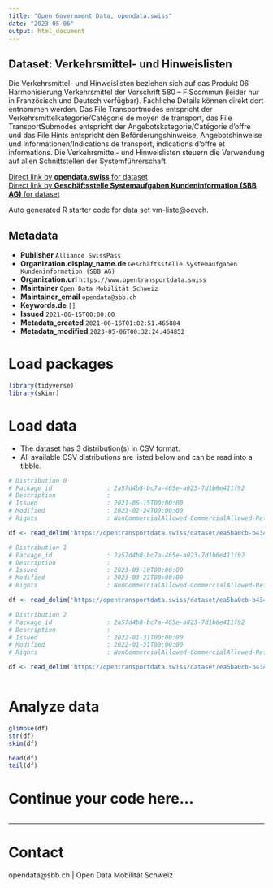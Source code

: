 ```yaml
---
title: "Open Government Data, opendata.swiss"
date: "2023-05-06"
output: html_document
---
```


## Dataset: Verkehrsmittel- und Hinweislisten

Die Verkehrsmittel- und Hinweislisten beziehen sich auf das Produkt 06 Harmonisierung Verkehrsmittel der Vorschrift 580 – FIScommun (leider nur in Französisch und Deutsch verfügbar). Fachliche Details können direkt dort entnommen werden. Das File Transportmodes entspricht der Verkehrsmittelkategorie/Catégorie de moyen de transport, das File TransportSubmodes entspricht der Angebotskategorie/Catégorie d’offre und das File Hints entspricht den Beförderungshinweise, Angebotshinweise und Informationen/Indications de transport, indications d’offre et informations. Die Verkehrsmittel- und Hinweislisten steuern die Verwendung auf allen Schnittstellen der Systemführerschaft.

[Direct link by **opendata.swiss** for dataset](https://opendata.swiss/de/dataset/verkehrsmittel-und-hinweislisten1)<br>
[Direct link by **Geschäftsstelle Systemaufgaben Kundeninformation (SBB AG)** for dataset](https://opentransportdata.swiss/dataset/vm-liste)

Auto generated R starter code for data set vm-liste@oevch.

## Metadata

- **Publisher** `Alliance SwissPass`
- **Organization.display_name.de** `Geschäftsstelle Systemaufgaben Kundeninformation (SBB AG)`
- **Organization.url** `https://www.opentransportdata.swiss`
- **Maintainer** `Open Data Mobilität Schweiz`
- **Maintainer_email** `opendata@sbb.ch`
- **Keywords.de** `[]`
- **Issued** `2021-06-15T00:00:00`
- **Metadata_created** `2021-06-16T01:02:51.465884`
- **Metadata_modified** `2023-05-06T00:32:24.464852`


# Load packages

```r

library(tidyverse)
library(skimr)

```

# Load data

-   The dataset has 3 distribution(s) in CSV format.
-   All available CSV distributions are listed below and can be read into a tibble.

```r

# Distribution 0
# Package_id               : 2a57d4b8-bc7a-465e-a023-7d1b6e411f92
# Description              : 
# Issued                   : 2021-06-15T00:00:00
# Modified                 : 2023-02-24T00:00:00
# Rights                   : NonCommercialAllowed-CommercialAllowed-ReferenceRequired

df <- read_delim('https://opentransportdata.swiss/dataset/ea5ba0cb-b434-4f18-9220-e8edb2e1dd88/resource/d786c113-b405-4715-b899-b1a0c7d9f63f/download/hints.csv')

# Distribution 1
# Package_id               : 2a57d4b8-bc7a-465e-a023-7d1b6e411f92
# Description              : 
# Issued                   : 2023-03-10T00:00:00
# Modified                 : 2023-03-21T00:00:00
# Rights                   : NonCommercialAllowed-CommercialAllowed-ReferenceRequired

df <- read_delim('https://opentransportdata.swiss/dataset/ea5ba0cb-b434-4f18-9220-e8edb2e1dd88/resource/60897462-efe6-4381-93c5-ca7b86b6de72/download/transportsubmodes100323.csv')

# Distribution 2
# Package_id               : 2a57d4b8-bc7a-465e-a023-7d1b6e411f92
# Description              : 
# Issued                   : 2022-01-31T00:00:00
# Modified                 : 2022-01-31T00:00:00
# Rights                   : NonCommercialAllowed-CommercialAllowed-ReferenceRequired

df <- read_delim('https://opentransportdata.swiss/dataset/ea5ba0cb-b434-4f18-9220-e8edb2e1dd88/resource/59d4cf59-800e-4c8d-ae0f-b8e9936afe9e/download/transportmodes310122.csv')



```

# Analyze data

```r

glimpse(df)
str(df)
skim(df)

head(df)
tail(df)

```

# Continue your code here...

```r

```

------------------------------------------------------------------------

# Contact

opendata@sbb.ch | Open Data Mobilität Schweiz
